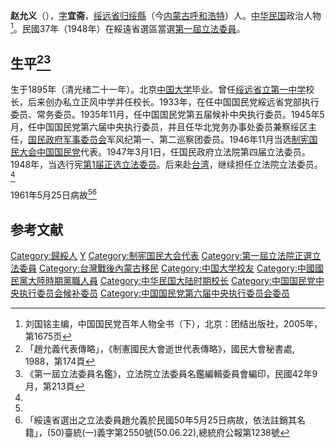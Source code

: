 {{Infobox Officeholder
|姓名=趙允義
|圖像=File:趙允義.jpg
|圖像大小=200px
|圖像說明=  
| 字       = 宜齋
| 號       = 
| 別名     = 
| 出生名   = 
| 出生日期 = 1895年1月
| 出生地點 = 
| 逝世日期 = {{dda|1961|5|25|1895|1|}}
| 逝世地點 = 
| 死因     = 
| 墓地     = 
| 墓地座標 = 
| 籍貫     = 
| 國籍     = {{QING}}（1895年–1911年）<br> {{ROC-1912}}（1912年–?年）<br>{{ROC}}（?年–1961年）
| 公民權   = 
| 政黨     = 
| 其他政黨 = 
| 身高     = 
| 配偶     = 
| 伴侶     = 
| 兒女     = 
| 父母     = 
| 親屬     = 
| 居住地   = 
| 學歷     = 
| 母校     = 
| 職業     = 
| 專業     = 
| 知名原因 = 
| 著作     = 
| 宗教信仰 = 
| 獲獎     = 
| 簽名     = 
| 腳註     = 
| past     = 
}}
'''赵允义'''（{{bd|1895年|1月|1961年|5月25日}}），[[表字|字]]'''宜斋'''，[[绥远省|绥远省]][[归绥縣|归绥縣]]（今[[内蒙古|内蒙古]][[呼和浩特|呼和浩特]]）人。[[中华民国|中华民国]]政治人物<ref name=kmt>刘国铭主编，中国国民党百年人物全书（下），北京：团结出版社，2005年，第1675页</ref>。民國37年（1948年）在綏遠省選區當選[[第一屆立法委員|第一屆立法委員]]。

== 生平<ref>「趙允義代表傳略」，《制憲國民大會逝世代表傳略》，國民大會秘書處, 1988，第174頁</ref><ref>《第一屆立法委員名鑑》，立法院立法委員名鑑編輯委員會編印，民國42年9月，第213頁</ref> ==
生于1895年（清光绪二十一年）。北京[[北平中国大学|中国大学]]毕业。曾任[[呼和浩特市第一中学|绥远省立第一中学]]校长，后来创办私立正风中学并任校长。1933年，在任中国国民党綏远省党部执行委员、常务委员。1935年11月，任中国国民党第五届候补中央执行委员。1945年5月，任中国国民党第六届中央执行委员，并且任华北党务办事处委员兼察绥区主任，[[国民政府军事委员会|国民政府军事委员会]]军风纪第一、第二巡察团委员。1946年11月当选[[制宪国民大会|制宪国民大会]][[中国国民党|中国国民党]]代表。1947年3月1日，任国民政府立法院第四届立法委员。1948年，当选行宪[[第1届中华民国立法委员名单|第1届正选立法委员]]。后来赴[[台湾|台湾]]，继续担任立法院立法委员。<ref name=kmt/>

1961年5月25日病故<ref name=kmt/><ref>「綏遠省選出之立法委員趙允義於民國50年5月25日病故，依法註銷其名籍」，(50)臺統(一)義字第2550號(50.06.22),總統府公報第1238號</ref>

==参考文献==
{{reflist}}
{{第4屆中華民國訓政時期立法委員名單}}
{{中華民國第一屆立法委員}}
{{DEFAULTSORT:Zhao赵}}
[[Category:歸綏人|Category:歸綏人]]
[[Category:赵姓|Y]]
[[Category:制宪国民大会代表|Category:制宪国民大会代表]]
[[Category:第一屆立法院正選立法委員|Category:第一屆立法院正選立法委員]]

[[Category:台灣戰後內蒙古移民|Category:台灣戰後內蒙古移民]]
[[Category:中国大学校友|Category:中国大学校友]]
[[Category:中國國民黨大陸時期黨職人員|Category:中國國民黨大陸時期黨職人員]]
[[Category:中华民国大陆时期校长|Category:中华民国大陆时期校长]]
[[Category:中国国民党中央执行委员会候补委员|Category:中国国民党中央执行委员会候补委员]]
[[Category:中国国民党第六届中央执行委员会委员|Category:中国国民党第六届中央执行委员会委员]]